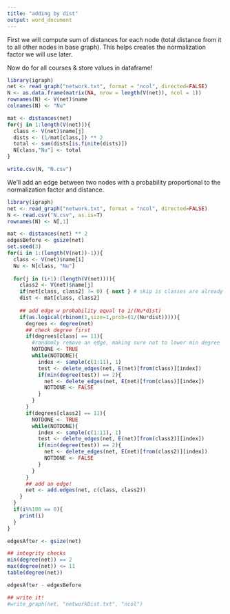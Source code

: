 ```yaml
---
title: "adding by dist"
output: word_document
---
```


First we will compute sum of distances for each node (total distance from it to all other nodes in base graph). This helps creates the normalization factor we will use later.

Now do for all courses & store values in dataframe!
```r
library(igraph)
net <- read_graph("network.txt", format = "ncol", directed=FALSE)
N <- as.data.frame(matrix(NA, nrow = length(V(net)), ncol = 1))
rownames(N) <- V(net)$name
colnames(N) <- "Nu"

mat <- distances(net)
for(j in 1:length(V(net))){
  class <- V(net)$name[j]
  dists <- (1/mat[class,]) ** 2
  total <- sum(dists[is.finite(dists)])
  N[class,"Nu"] <- total
}

write.csv(N, "N.csv")
```

We'll add an edge between two nodes with a probability proportional to the normalization factor and distance.
```r
library(igraph)
net <- read_graph("network.txt", format = "ncol", directed=FALSE)
N <- read.csv("N.csv", as.is=T) 
rownames(N) <- N[,1]

mat <- distances(net) ** 2
edgesBefore <- gsize(net)
set.seed(3)
for(i in 1:(length(V(net))-1)){
  class <- V(net)$name[i]
  Nu <- N[class, "Nu"]
  
  for(j in (i+1):(length(V(net)))){
    class2 <- V(net)$name[j]
    if(net[class, class2] != 0) { next } # skip is classes are already connected 
    dist <- mat[class, class2]
    
    ## add edge w probability equal to 1/(Nu*dist)
    if(as.logical(rbinom(1,size=1,prob=(1/(Nu*dist))))){
      degrees <- degree(net)
      ## check degree first
      if(degrees[class] == 11){
        #randomly remove an edge, making sure not to lower min degree
        NOTDONE <- TRUE
        while(NOTDONE){
          index <- sample(c(1:11), 1)
          test <- delete_edges(net, E(net)[from(class)][index])
          if(min(degree(test)) == 2){
            net <- delete_edges(net, E(net)[from(class)][index])
            NOTDONE <- FALSE
          }
        }
      }
      if(degrees[class2] == 11){
        NOTDONE <- TRUE
        while(NOTDONE){
          index <- sample(c(1:11), 1)
          test <- delete_edges(net, E(net)[from(class2)][index])
          if(min(degree(test)) == 2){
            net <- delete_edges(net, E(net)[from(class2)][index])
            NOTDONE <- FALSE
          }
        }
      }
      ## add an edge!
      net <- add.edges(net, c(class, class2))
    }
  }
  if(i%%100 == 0){
    print(i)
  }
}

edgesAfter <- gsize(net)

## integrity checks
min(degree(net)) == 2
max(degree(net)) <= 11
table(degree(net))

edgesAfter - edgesBefore

## write it!
#write_graph(net, "networkDist.txt", "ncol")

```




